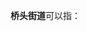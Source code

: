 '''桥头街道'''可以指：
{{PRC admin/disambig|14/03/03/002/000|21/05/02/011/000|43/05/02/006/000}}
{{disambig|cat=四字乡级行政区划消歧义}}
